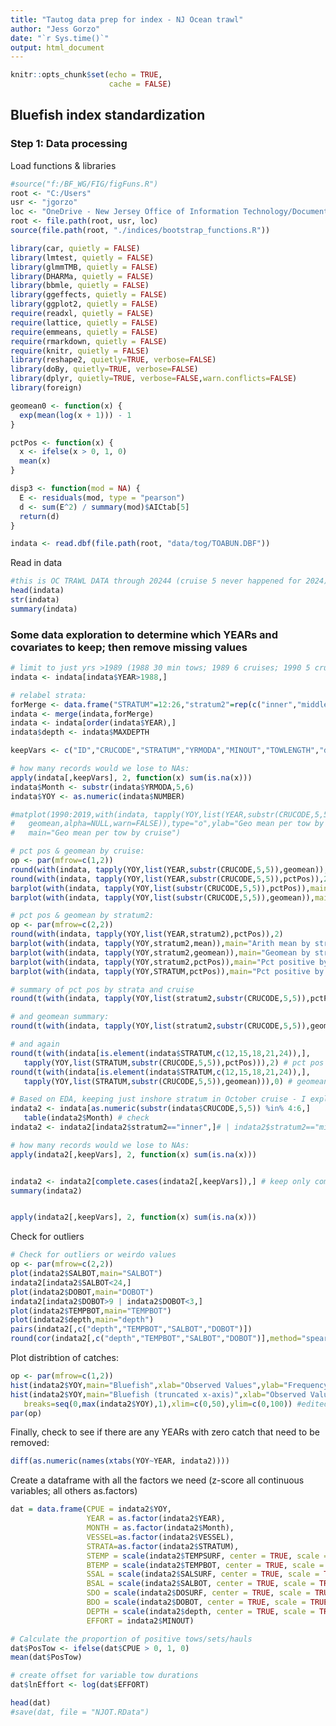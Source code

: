 ---
title: "Tautog data prep for index - NJ Ocean trawl"
author: "Jess Gorzo"
date: "`r Sys.time()`"
output: html_document
---

```{r setup, include=FALSE}
knitr::opts_chunk$set(echo = TRUE,
                      cache = FALSE)
```

## Bluefish index standardization

### Step 1: Data processing

Load functions & libraries
```{r}
#source("f:/BF_WG/FIG/figFuns.R")
root <- "C:/Users"
usr <- "jgorzo"
loc <- "OneDrive - New Jersey Office of Information Technology/Documents"
root <- file.path(root, usr, loc)
source(file.path(root, "./indices/bootstrap_functions.R"))

library(car, quietly = FALSE)
library(lmtest, quietly = FALSE)
library(glmmTMB, quietly = FALSE)
library(DHARMa, quietly = FALSE)
library(bbmle, quietly = FALSE)
library(ggeffects, quietly = FALSE)
library(ggplot2, quietly = FALSE)
require(readxl, quietly = FALSE)
require(lattice, quietly = FALSE)
require(emmeans, quietly = FALSE)
require(rmarkdown, quietly = FALSE)
require(knitr, quietly = FALSE)
library(reshape2, quietly=TRUE, verbose=FALSE)
library(doBy, quietly=TRUE, verbose=FALSE)
library(dplyr, quietly=TRUE, verbose=FALSE,warn.conflicts=FALSE)
library(foreign)

geomean0 <- function(x) {
  exp(mean(log(x + 1))) - 1
}

pctPos <- function(x) {
  x <- ifelse(x > 0, 1, 0)
  mean(x)
}

disp3 <- function(mod = NA) {
  E <- residuals(mod, type = "pearson")
  d <- sum(E^2) / summary(mod)$AICtab[5]
  return(d)
}

indata <- read.dbf(file.path(root, "data/tog/TOABUN.DBF"))
```

Read in data
```{r}
#this is OC TRAWL DATA through 20244 (cruise 5 never happened for 2024)
head(indata)
str(indata)
summary(indata)
```

### Some data exploration to determine which YEARs and covariates to keep; then remove missing values
```{r}
# limit to just yrs >1989 (1988 30 min tows; 1989 6 cruises; 1990 5 cruises (Dec+Feb combined into single January cruise))
indata <- indata[indata$YEAR>1988,]

# relabel strata:
forMerge <- data.frame("STRATUM"=12:26,"stratum2"=rep(c("inner","middle","outer"),times=5))
indata <- merge(indata,forMerge)                                                # YEAR order gets shuffled here
indata <- indata[order(indata$YEAR),]
indata$depth <- indata$MAXDEPTH

keepVars <- c("ID","CRUCODE","STRATUM","YRMODA","MINOUT","TOWLENGTH","depth","TEMPBOT","SALBOT","DOBOT","stratum2")

# how many records would we lose to NAs:
apply(indata[,keepVars], 2, function(x) sum(is.na(x)))
indata$Month <- substr(indata$YRMODA,5,6)
indata$YOY <- as.numeric(indata$NUMBER)
```

```{r eval=FALSE}
#matplot(1990:2019,with(indata, tapply(YOY,list(YEAR,substr(CRUCODE,5,5)),
#   geomean,alpha=NULL,warn=FALSE)),type="o",ylab="Geo mean per tow by cruise",
#   main="Geo mean per tow by cruise")

# pct pos & geomean by cruise:
op <- par(mfrow=c(1,2))
round(with(indata, tapply(YOY,list(YEAR,substr(CRUCODE,5,5)),geomean)),2)#,alpha=NULL,warn=FALSE)),2) # geomean
round(with(indata, tapply(YOY,list(YEAR,substr(CRUCODE,5,5)),pctPos)),2) # pct pos
barplot(with(indata, tapply(YOY,list(substr(CRUCODE,5,5)),pctPos)),main="Pct positive by cruise")
barplot(with(indata, tapply(YOY,list(substr(CRUCODE,5,5)),geomean)),main="Geometric mean by cruise") #,alpha=NULL,warn=FALSE

# pct pos & geomean by stratum2:
op <- par(mfrow=c(2,2))
round(with(indata, tapply(YOY,list(YEAR,stratum2),pctPos)),2)
barplot(with(indata, tapply(YOY,stratum2,mean)),main="Arith mean by strata")
barplot(with(indata, tapply(YOY,stratum2,geomean)),main="Geomean by strata") #,alpha=NULL,warn=FALSE
barplot(with(indata, tapply(YOY,stratum2,pctPos)),main="Pct positive by strata")
barplot(with(indata, tapply(YOY,STRATUM,pctPos)),main="Pct positive by strata")

# summary of pct pos by strata and cruise
round(t(with(indata, tapply(YOY,list(stratum2,substr(CRUCODE,5,5)),pctPos))),2) # pct pos

# and geomean summary:
round(t(with(indata, tapply(YOY,list(stratum2,substr(CRUCODE,5,5)),geomean))),0) # geomean ,alpha=NULL,warn=FALSE

# and again
round(t(with(indata[is.element(indata$STRATUM,c(12,15,18,21,24)),], 
   tapply(YOY,list(STRATUM,substr(CRUCODE,5,5)),pctPos))),2) # pct pos (inshore strata only)
round(t(with(indata[is.element(indata$STRATUM,c(12,15,18,21,24)),], 
   tapply(YOY,list(STRATUM,substr(CRUCODE,5,5)),geomean))),0) # geomean (inshore strata only) ,alpha=NULL,warn=FALSE
```

```{r}
# Based on EDA, keeping just inshore stratum in October cruise - I explored cruises 4-5 and performance was worse than just cruise 5
indata2 <- indata[as.numeric(substr(indata$CRUCODE,5,5)) %in% 4:6,]
   table(indata2$Month) # check
indata2 <- indata2[indata2$stratum2=="inner",]# | indata2$stratum2=="middle"]

# how many records would we lose to NAs:
apply(indata2[,keepVars], 2, function(x) sum(is.na(x)))


indata2 <- indata2[complete.cases(indata2[,keepVars]),] # keep only complete cases
summary(indata2)


apply(indata2[,keepVars], 2, function(x) sum(is.na(x)))

```


Check for outliers
```{r}
# Check for outliers or weirdo values
op <- par(mfrow=c(2,2))
plot(indata2$SALBOT,main="SALBOT")
indata2[indata2$SALBOT<24,]
plot(indata2$DOBOT,main="DOBOT")
indata2[indata2$DOBOT>9 | indata2$DOBOT<3,]
plot(indata2$TEMPBOT,main="TEMPBOT")
plot(indata2$depth,main="depth")
pairs(indata2[,c("depth","TEMPBOT","SALBOT","DOBOT")])
round(cor(indata2[,c("depth","TEMPBOT","SALBOT","DOBOT")],method="spearman"),2) # no strong correlations (numerically)
```

Plot distribtion of catches:
```{r}
op <- par(mfrow=c(1,2))
hist(indata2$YOY,main="Bluefish",xlab="Observed Values",ylab="Frequency", breaks=seq(0,max(indata2$YOY),1))
hist(indata2$YOY,main="Bluefish (truncated x-axis)",xlab="Observed Values",ylab="Frequency",
   breaks=seq(0,max(indata2$YOY),1),xlim=c(0,50),ylim=c(0,100)) #edited to "zoom in" on tog distribution
par(op)
```

Finally, check to see if there are any YEARs with zero catch that need to be removed:
```{r}
diff(as.numeric(names(xtabs(YOY~YEAR, indata2))))
```


Create a dataframe with all the factors we need (z-score all continuous variables; all others as.factors)
```{r}
dat = data.frame(CPUE = indata2$YOY,
                 YEAR = as.factor(indata2$YEAR),
                 MONTH = as.factor(indata2$Month),
                 VESSEL=as.factor(indata2$VESSEL),
                 STRATA=as.factor(indata2$STRATUM),
                 STEMP = scale(indata2$TEMPSURF, center = TRUE, scale = TRUE), #Z.scr(indata2$TEMPSURF), 
                 BTEMP = scale(indata2$TEMPBOT, center = TRUE, scale = TRUE), #Z.scr(indata2$TEMPBOT),
                 SSAL = scale(indata2$SALSURF, center = TRUE, scale = TRUE), #Z.scr(indata2$SALSURF),
                 BSAL = scale(indata2$SALBOT, center = TRUE, scale = TRUE), #Z.scr(indata2$SALBOT),
                 SDO = scale(indata2$DOSURF, center = TRUE, scale = TRUE), #Z.scr(indata2$DOSURF),
                 BDO = scale(indata2$DOBOT, center = TRUE, scale = TRUE), #Z.scr(indata2$DOBOT),
                 DEPTH = scale(indata2$depth, center = TRUE, scale = TRUE), #Z.scr(indata2$depth),
                 EFFORT = indata2$MINOUT)

# Calculate the proportion of positive tows/sets/hauls
dat$PosTow <- ifelse(dat$CPUE > 0, 1, 0)
mean(dat$PosTow)

# create offset for variable tow durations
dat$lnEffort <- log(dat$EFFORT)

head(dat)
#save(dat, file = "NJOT.RData")
```